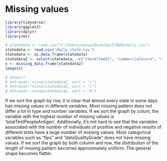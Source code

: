 # Missing values

```r
library(tidyverse)
library(ggplot2)
library(dplyr)
library(mi)
```

```r

# statedata <- read.csv("C:/Users/wuxua/Desktop/5702W/daily.csv")
statedata <- read.csv('daily_state.csv')
statedata <- as.data.frame(statedata)
statedata2 <- select(statedata, -c("checkTimeEt", "commercialScore", "dateChecked", "dateModified", "grade", "hash", "hospitalized", "negativeIncrease", "negativeRegularScore", "negativeScore", "posNeg", "positiveScore", "score", "total"))
x <- missing_data.frame(statedata2)
image(x)
```

```r
# show(x)
# extracat::visna(statedata2, sort = "r")
# extracat::visna(statedata2, sort = "c")
# extracat::visna(statedata2, sort = "b")
```

If we sort the graph by row, it is clear that almost every state in some days has missing values in different variables. Most missing pattern does not differ a lot in type and number variables. If we sort the graph by colum, the variable with the highest number of missing values is 'totalTestPeopleAntigen'. Additionally, it's not hard to see that the variables associated with the number of individuals of positive and negative results of different tests have a large number of missing values. Most categorical variables such as "fips" and "dataQualityGrade" does not have missing values. If we sort the graph by both column and row, the distribution of the length of missing pattern becomes approximately uniform. The general shape becomes flatter.
